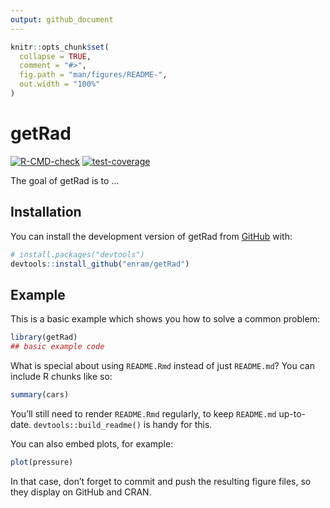 ```yaml
---
output: github_document
---
```


<!-- README.md is generated from README.Rmd. Please edit that file -->

```r
knitr::opts_chunk$set(
  collapse = TRUE,
  comment = "#>",
  fig.path = "man/figures/README-",
  out.width = "100%"
)
```

# getRad

<!-- badges: start -->
[![R-CMD-check](https://github.com/enram/getRad/actions/workflows/R-CMD-check.yaml/badge.svg)](https://github.com/enram/getRad/actions/workflows/R-CMD-check.yaml)
[![test-coverage](https://github.com/enram/getRad/actions/workflows/test-coverage.yaml/badge.svg)](https://github.com/enram/getRad/actions/workflows/test-coverage.yaml)
<!-- badges: end -->

The goal of getRad is to ...

## Installation

You can install the development version of getRad from [GitHub](https://github.com/) with:

``` r
# install.packages("devtools")
devtools::install_github("enram/getRad")
```

## Example

This is a basic example which shows you how to solve a common problem:

```r
library(getRad)
## basic example code
```

What is special about using `README.Rmd` instead of just `README.md`? You can include R chunks like so:

```r
summary(cars)
```

You'll still need to render `README.Rmd` regularly, to keep `README.md` up-to-date. `devtools::build_readme()` is handy for this.

You can also embed plots, for example:

```r
plot(pressure)
```

In that case, don't forget to commit and push the resulting figure files, so they display on GitHub and CRAN.
